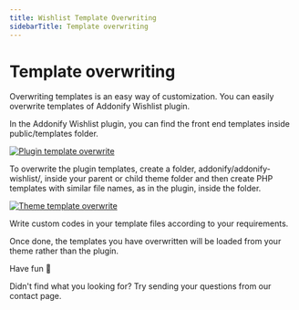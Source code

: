 ```yaml
---
title: Wishlist Template Overwriting
sidebarTitle: Template overwriting
---
```


# Template overwriting

Overwriting templates is an easy way of customization. You can easily overwrite templates of Addonify Wishlist plugin.

In the Addonify Wishlist plugin, you can find the front end templates inside public/templates folder.

[![Plugin template overwrite](/products/wishlist/plugin-template.jpg)](/products/wishlist/plugin-template.jpg)

To overwrite the plugin templates, create a folder, addonify/addonify-wishlist/, inside your parent or child theme folder and then create PHP templates with similar file names, as in the plugin, inside the folder.

[![Theme template overwrite](/products/wishlist/theme-template.jpg)](/products/wishlist/theme-template.jpg)

Write custom codes in your template files according to your requirements.

Once done, the templates you have overwritten will be loaded from your theme rather than the plugin.

Have fun 🥂


Didn't find what you looking for? Try sending your questions from our contact page.